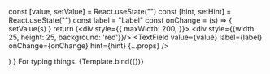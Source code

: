 

<Meta
    title="Form/TextField"
    component={TextField}
/>

  const [value, setValue] = React.useState("")
  const [hint, setHint] = React.useState("")
  const label = "Label"
  const onChange = (s) => {
    setValue(s)
  }
  return (<div style={{
    maxWidth: 200,
  }}>
    <Group
      label="Test Label"
      hint="Test Hint"
    >
      <div style={{width: 25, height: 25, background: 'red'}}/>
      <TextField
        value={value}
        label={label}
        onChange={onChange}
        hint={hint}
        {...props}
      />
    </Group>
  </div>)
}

<Canvas columns={1} withSource="open" withToolbar >
    <Title>Form</Title>
    <Subtitle>For typing things.</Subtitle>
    <Story
        name="TextField"
    >
        {Template.bind({})}
    </Story>
</Canvas>
